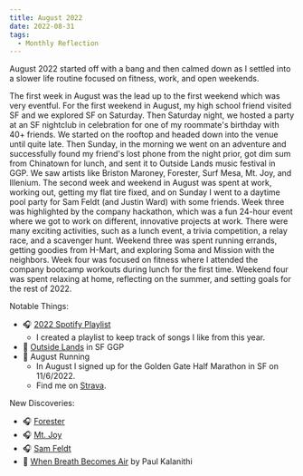 ```yaml
---
title: August 2022
date: 2022-08-31
tags:
  - Monthly Reflection
---
```


August 2022 started off with a bang and then calmed down as I settled into a slower life routine focused on fitness, work, and open weekends. 

The first week in August was the lead up to the first weekend which was very eventful. For the first weekend in August, my high school friend visited SF and we explored SF on Saturday. Then Saturday night, we hosted a party at an SF nightclub in celebration for one of my roommate's birthday with 40+ friends. We started on the rooftop and headed down into the venue until quite late. Then Sunday, in the morning we went on an adventure and successfully found my friend's lost phone from the night prior, got dim sum from Chinatown for lunch, and sent it to Outside Lands music festival in GGP. We saw artists like Briston Maroney, Forester, Surf Mesa, Mt. Joy, and Illenium. The second week and weekend in August was spent at work, working out, getting my flat tire fixed, and on Sunday I went to a daytime pool party for Sam Feldt (and Justin Ward) with some friends. Week three was highlighted by the company hackathon, which was a fun 24-hour event where we got to work on different, innovative projects at work. There were many exciting activities, such as a lunch event, a trivia competition, a relay race, and a scavenger hunt. Weekend three was spent running errands, getting goodies from H-Mart, and exploring Soma and Mission with the neighbors. Week four was focused on fitness where I attended the company bootcamp workouts during lunch for the first time. Weekend four was spent relaxing at home, reflecting on the summer, and setting goals for the rest of 2022.

Notable Things:
* 🎧 [2022 Spotify Playlist](https://open.spotify.com/playlist/17UjAxkkv1pG7Q8t9pN7uo?si=16b1dc25eb404ba7)
  * I created a playlist to keep track of songs I like from this year.
* 🍳 [Outside Lands](https://www.sfoutsidelands.com/) in SF GGP
* 🏃 August Running
  * In August I signed up for the Golden Gate Half Marathon in SF on 11/6/2022.
  * Find me on [Strava](https://www.strava.com/athletes/61708570).

New Discoveries:
* 🎧 [Forester](https://open.spotify.com/artist/3d13oWvwmjcodRr3NzdArc?si=9fXw43P4SqiwL48g0BVyIg)
* 🎧 [Mt. Joy](https://open.spotify.com/artist/69tiO1fG8VWduDl3ji2qhI?si=8eATc6LYQUGTB6Q24HAd1Q)
* 🎧 [Sam Feldt](https://open.spotify.com/artist/20gsENnposVs2I4rQ5kvrf?si=92VWexwSSoKEZpqP3M8Q9A)
* 📖 [When Breath Becomes Air](https://www.amazon.com/When-Breath-Becomes-Paul-Kalanithi/dp/081298840X) by Paul Kalanithi
